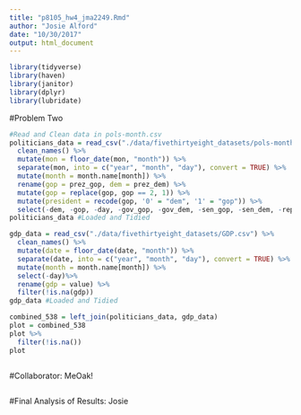 ```yaml
---
title: "p8105_hw4_jma2249.Rmd"
author: "Josie Alford"
date: "10/30/2017"
output: html_document
---
```

```r
library(tidyverse)
library(haven)
library(janitor)
library(dplyr)
library(lubridate)
```

#Problem Two
```r
#Read and Clean data in pols-month.csv
politicians_data = read_csv("./data/fivethirtyeight_datasets/pols-month.csv") %>%
  clean_names() %>%
  mutate(mon = floor_date(mon, "month")) %>%
  separate(mon, into = c("year", "month", "day"), convert = TRUE) %>%
  mutate(month = month.name[month]) %>%
  rename(gop = prez_gop, dem = prez_dem) %>%
  mutate(gop = replace(gop, gop == 2, 1)) %>%
  mutate(president = recode(gop, '0' = "dem", '1' = "gop")) %>% 
  select(-dem, -gop, -day, -gov_gop, -gov_dem, -sen_gop, -sen_dem, -rep_dem, -rep_gop)
politicians_data #Loaded and Tidied
```

```r
gdp_data = read_csv("./data/fivethirtyeight_datasets/GDP.csv") %>%
  clean_names() %>%
  mutate(date = floor_date(date, "month")) %>%
  separate(date, into = c("year", "month", "day"), convert = TRUE) %>%
  mutate(month = month.name[month]) %>%
  select(-day)%>%
  rename(gdp = value) %>%
  filter(!is.na(gdp))
gdp_data #Loaded and Tidied
```

```r
combined_538 = left_join(politicians_data, gdp_data)
plot = combined_538
plot %>%
  filter(!is.na())
plot
```

```r


```

#Collaborator: MeOak!
```r

```

#Final Analysis of Results: Josie




